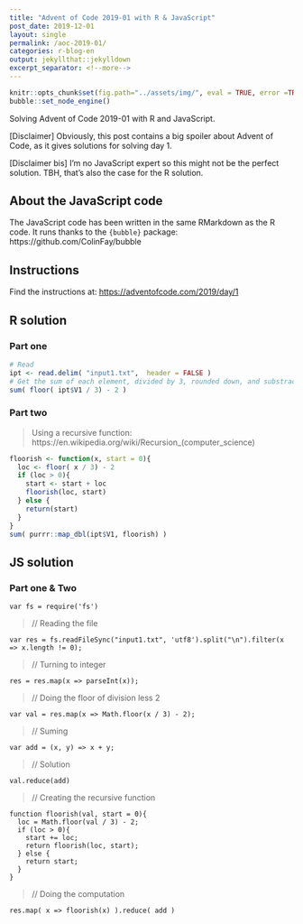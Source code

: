 ```yaml
---
title: "Advent of Code 2019-01 with R & JavaScript"
post_date: 2019-12-01
layout: single
permalink: /aoc-2019-01/
categories: r-blog-en
output: jekyllthat::jekylldown
excerpt_separator: <!--more-->
---
```


```r
knitr::opts_chunk$set(fig.path="../assets/img/", eval = TRUE, error =TRUE)
bubble::set_node_engine()
```

Solving Advent of Code 2019-01 with R and JavaScript. 

[Disclaimer] Obviously, this post contains a big spoiler about Advent of Code, as it gives solutions for solving day 1.

[Disclaimer bis] I'm no JavaScript expert so this might not be the perfect solution. TBH, that's also the case for the R solution. 

## About the JavaScript code

The JavaScript code has been written in the same RMarkdown as the R code. It runs thanks to the `{bubble}` package: https://github.com/ColinFay/bubble

## Instructions

Find the instructions at: <https://adventofcode.com/2019/day/1>

## R solution

### Part one

```r
# Read
ipt <- read.delim( "input1.txt",  header = FALSE )
# Get the sum of each element, divided by 3, rounded down, and substracted 2
sum( floor( ipt$V1 / 3) - 2 )
```

### Part two 

> Using a recursive function: https://en.wikipedia.org/wiki/Recursion_(computer_science)

```r
floorish <- function(x, start = 0){
  loc <- floor( x / 3) - 2
  if (loc > 0){
    start <- start + loc
    floorish(loc, start)
  } else {
    return(start)
  } 
}
sum( purrr::map_dbl(ipt$V1, floorish) )
```

## JS solution

### Part one & Two

```node
var fs = require('fs')
```

> // Reading the file

```node
var res = fs.readFileSync("input1.txt", 'utf8').split("\n").filter(x => x.length != 0);
```

> // Turning to integer

```node
res = res.map(x => parseInt(x));
```

> // Doing the floor of division less 2

```node
var val = res.map(x => Math.floor(x / 3) - 2);
```

> // Suming

```node
var add = (x, y) => x + y;
```

> // Solution

```node
val.reduce(add)
```

> // Creating the recursive function

```node

function floorish(val, start = 0){
  loc = Math.floor(val / 3) - 2;
  if (loc > 0){
    start += loc;
    return floorish(loc, start);
  } else {
    return start;
  } 
}

```

> // Doing the computation

```node
res.map( x => floorish(x) ).reduce( add ) 
```
